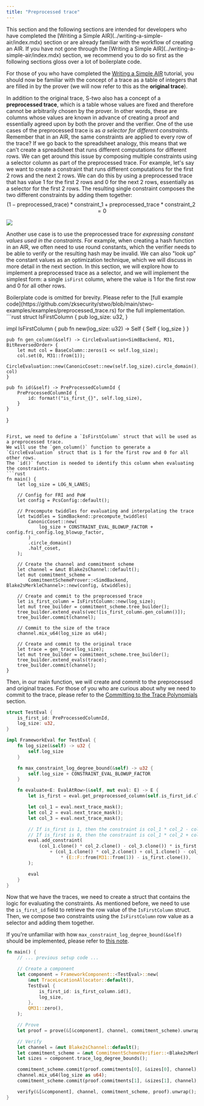 ```yaml
---
title: "Preprocessed trace"
---
```


<Warning>
This section and the following sections are intended for developers who have completed the [Writing a Simple AIR](../writing-a-simple-air/index.mdx) section or are already familiar with the workflow of creating an AIR. If you have not gone through the [Writing a Simple AIR](../writing-a-simple-air/index.mdx) section, we recommend you to do so first as the following sections gloss over a lot of boilerplate code.
</Warning>

For those of you who have completed the [Writing a Simple AIR](../writing-a-simple-air/index.mdx) tutorial, you should now be familiar with the concept of a trace as a table of integers that are filled in by the prover (we will now refer to this as the **original trace**).

In addition to the original trace, S-two also has a concept of a **preprocessed trace**, which is a table whose values are fixed and therefore cannot be arbitrarily chosen by the prover.
In other words, these are columns whose values are known in advance of creating a proof and essentially agreed upon by both the prover and the verifier.
One of the use cases of the preprocessed trace is as _a selector for different constraints_.
Remember that in an AIR, the same constraints are applied to every row of the trace?
If we go back to the spreadsheet analogy, this means that we can't create a spreadsheet that runs different computations for different rows.
We can get around this issue by composing multiple constraints using a selector column as part of the preprocessed trace.
For example, let's say we want to create a constraint that runs different computations for the first 2 rows and the next 2 rows.
We can do this by using a preprocessed trace that has value 1 for the first 2 rows and 0 for the next 2 rows, essentially as a selector for the first 2 rows.
The resulting single constraint composes the two different constraints by adding them together:
$$
(1 - \text{preprocessed\_trace}) * \text{constraint\_1} + \text{preprocessed\_trace} * \text{constraint\_2}=0
$$

<Frame caption="Figure 1: Preprocessed trace as a selector">
  <img src="/learn/s-two/air-development/preprocessed-trace/preprocessed-trace-selector.png" />
</Frame>

Another use case is to use the preprocessed trace for _expressing constant values used in the constraints_.
For example, when creating a hash function in an AIR, we often need to use round constants, which the verifier needs to be able to verify or the resulting hash may be invalid.
We can also "look up" the constant values as an optimization technique, which we will discuss in more detail in the next section.
In this section, we will explore how to implement a preprocessed trace as a selector, and we will implement the simplest form: a single `isFirst` column, where the value is 1 for the first row and 0 for all other rows.

<Note>
Boilerplate code is omitted for brevity. Please refer to the [full example code](https://github.com/zksecurity/stwo/blob/main/stwo-examples/examples/preprocessed_trace.rs) for the full implementation.
</Note>
```rust
struct IsFirstColumn {
    pub log_size: u32,
}

impl IsFirstColumn {
    pub fn new(log_size: u32) -> Self {
        Self { log_size }
    }

    pub fn gen_column(&self) -> CircleEvaluation<SimdBackend, M31, BitReversedOrder> {
        let mut col = BaseColumn::zeros(1 << self.log_size);
        col.set(0, M31::from(1));
        CircleEvaluation::new(CanonicCoset::new(self.log_size).circle_domain(), col)
    }

    pub fn id(&self) -> PreProcessedColumnId {
        PreProcessedColumnId {
            id: format!("is_first_{}", self.log_size),
        }
    }
}
```

First, we need to define a `IsFirstColumn` struct that will be used as a preprocessed trace.
We will use the `gen_column()` function to generate a `CircleEvaluation` struct that is 1 for the first row and 0 for all other rows.
The `id()` function is needed to identify this column when evaluating the constraints.
```rust
fn main() {
    let log_size = LOG_N_LANES;

    // Config for FRI and PoW
    let config = PcsConfig::default();

    // Precompute twiddles for evaluating and interpolating the trace
    let twiddles = SimdBackend::precompute_twiddles(
        CanonicCoset::new(
            log_size + CONSTRAINT_EVAL_BLOWUP_FACTOR + config.fri_config.log_blowup_factor,
        )
        .circle_domain()
        .half_coset,
    );

    // Create the channel and commitment scheme
    let channel = &mut Blake2sChannel::default();
    let mut commitment_scheme =
        CommitmentSchemeProver::<SimdBackend, Blake2sMerkleChannel>::new(config, &twiddles);

    // Create and commit to the preprocessed trace
    let is_first_column = IsFirstColumn::new(log_size);
    let mut tree_builder = commitment_scheme.tree_builder();
    tree_builder.extend_evals(vec![is_first_column.gen_column()]);
    tree_builder.commit(channel);

    // Commit to the size of the trace
    channel.mix_u64(log_size as u64);

    // Create and commit to the original trace
    let trace = gen_trace(log_size);
    let mut tree_builder = commitment_scheme.tree_builder();
    tree_builder.extend_evals(trace);
    tree_builder.commit(channel);
}
```

Then, in our main function, we will create and commit to the preprocessed and original traces.
For those of you who are curious about why we need to commit to the trace, please refer to the [Committing to the Trace Polynomials](../writing-a-simple-air/committing-to-the-trace-polynomials.mdx) section.

```rust
struct TestEval {
    is_first_id: PreProcessedColumnId,
    log_size: u32,
}

impl FrameworkEval for TestEval {
    fn log_size(&self) -> u32 {
        self.log_size
    }

    fn max_constraint_log_degree_bound(&self) -> u32 {
        self.log_size + CONSTRAINT_EVAL_BLOWUP_FACTOR
    }

    fn evaluate<E: EvalAtRow>(&self, mut eval: E) -> E {
        let is_first = eval.get_preprocessed_column(self.is_first_id.clone());

        let col_1 = eval.next_trace_mask();
        let col_2 = eval.next_trace_mask();
        let col_3 = eval.next_trace_mask();

        // If is_first is 1, then the constraint is col_1 * col_2 - col_3 = 0
        // If is_first is 0, then the constraint is col_1 * col_2 + col_1 - col_3 = 0
        eval.add_constraint(
            (col_1.clone() * col_2.clone() - col_3.clone()) * is_first.clone()
                + (col_1.clone() * col_2.clone() + col_1.clone() - col_3.clone())
                    * (E::F::from(M31::from(1)) - is_first.clone()),
        );

        eval
    }
}
```

Now that we have the traces, we need to create a struct that contains the logic for evaluating the constraints.
As mentioned before, we need to use the `is_first_id` field to retrieve the row value of the `IsFirstColumn` struct.
Then, we compose two constraints using the `IsFirstColumn` row value as a selector and adding them together.

If you're unfamiliar with how `max_constraint_log_degree_bound(&self)` should be implemented, please refer to [this note](../writing-a-simple-air/constraints-over-trace-polynomials.mdx#max_constraint_log_degree_bound).
```rust
fn main() {
    // ... previous setup code ...

    // Create a component
    let component = FrameworkComponent::<TestEval>::new(
        &mut TraceLocationAllocator::default(),
        TestEval {
            is_first_id: is_first_column.id(),
            log_size,
        },
        QM31::zero(),
    );

    // Prove
    let proof = prove(&[&component], channel, commitment_scheme).unwrap();

    // Verify
    let channel = &mut Blake2sChannel::default();
    let commitment_scheme = &mut CommitmentSchemeVerifier::<Blake2sMerkleChannel>::new(config);
    let sizes = component.trace_log_degree_bounds();

    commitment_scheme.commit(proof.commitments[0], &sizes[0], channel);
    channel.mix_u64(log_size as u64);
    commitment_scheme.commit(proof.commitments[1], &sizes[1], channel);

    verify(&[&component], channel, commitment_scheme, proof).unwrap();
}
```

